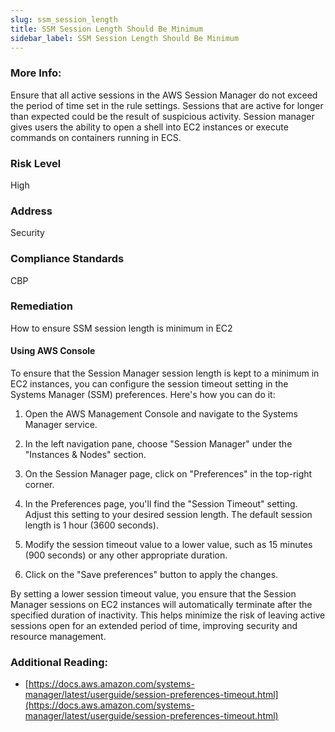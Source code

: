 ```yaml
---
slug: ssm_session_length
title: SSM Session Length Should Be Minimum
sidebar_label: SSM Session Length Should Be Minimum
---
```


### More Info:

Ensure that all active sessions in the AWS Session Manager do not exceed the period of time set in the rule settings. Sessions that are active for longer than expected could be the result of suspicious activity. Session manager gives users the ability to open a shell into EC2 instances or execute commands on containers running in ECS.

### Risk Level

High

### Address

Security

### Compliance Standards

CBP

### Remediation

How to ensure SSM session length is minimum in EC2

#### Using AWS Console

To ensure that the Session Manager session length is kept to a minimum in EC2 instances, you can configure the session timeout setting in the Systems Manager (SSM) preferences. Here's how you can do it:

1. Open the AWS Management Console and navigate to the Systems Manager service.

2. In the left navigation pane, choose "Session Manager" under the "Instances & Nodes" section.

3. On the Session Manager page, click on "Preferences" in the top-right corner.

4. In the Preferences page, you'll find the "Session Timeout" setting. Adjust this setting to your desired session length. The default session length is 1 hour (3600 seconds).

5. Modify the session timeout value to a lower value, such as 15 minutes (900 seconds) or any other appropriate duration.

6. Click on the "Save preferences" button to apply the changes.

By setting a lower session timeout value, you ensure that the Session Manager sessions on EC2 instances will automatically terminate after the specified duration of inactivity. This helps minimize the risk of leaving active sessions open for an extended period of time, improving security and resource management.

### Additional Reading:

- [https://docs.aws.amazon.com/systems-manager/latest/userguide/session-preferences-timeout.html](https://docs.aws.amazon.com/systems-manager/latest/userguide/session-preferences-timeout.html) 


